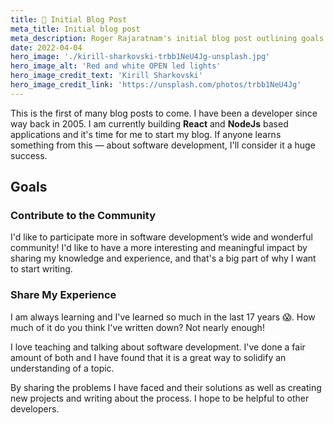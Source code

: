 ```yaml
---
title: 🚀 Initial Blog Post
meta_title: Initial blog post
meta_description: Roger Rajaratnam's initial blog post outlining goals for the website
date: 2022-04-04
hero_image: './kirill-sharkovski-trbb1NeU4Jg-unsplash.jpg'
hero_image_alt: 'Red and white OPEN led lights'
hero_image_credit_text: 'Kirill Sharkovski'
hero_image_credit_link: 'https://unsplash.com/photos/trbb1NeU4Jg'
---
```


This is the first of many blog posts to come. I have been a developer since way back in 2005. I am currently building **React** and **NodeJs** based applications and it's time for me to start my blog. If anyone learns something from this — about software development, I'll consider it a huge success.

## Goals

### Contribute to the Community

I'd like to participate more in software development’s wide and wonderful community! I'd like to have a more interesting and meaningful impact by sharing my knowledge and experience, and that's a big part of why I want to start writing.

### Share My Experience

I am always learning and I've learned so much in the last 17 years 😱. How much of it do you think I've written down? Not nearly enough!

I love teaching and talking about software development. I've done a fair amount of both and I have found that it is a great way to solidify an understanding of a topic.

By sharing the problems I have faced and their solutions as well as creating new projects and writing about the process. I hope to be helpful to other developers.
